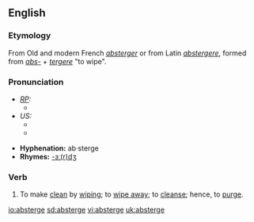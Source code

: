 ==English==
===Etymology===
From Old and modern French ''[[absterger]]'' or from Latin ''[[abstergere]]'', formed from ''[[abs-]]'' + ''[[tergere]]'' "to wipe".  

===Pronunciation===
* ''[[RP]]:''
** {{IPA|/əbˈstɜːdʒ/}}
* ''US:''
** {{IPA|/æbˈstɝdʒ/}}
** {{SAMPA|/%{b"st3`dZ/}}

*'''Hyphenation:''' ab·sterge
*'''Rhymes:''' [[Rhymes:English:-ɜː(r)dʒ|-ɜː(r)dʒ]]

===Verb===
{{en-verb|absterg|ing}}

# {{transitive}} To make [[clean]] by [[wipe|wiping]]; to [[wipe away]]; to [[cleanse]]; hence, to [[purge]].

[[io:absterge]]
[[sd:absterge]]
[[vi:absterge]]
[[uk:absterge]]